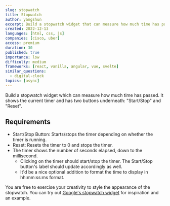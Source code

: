 ```yaml
---
slug: stopwatch
title: Stopwatch
author: yangshun
excerpt: Build a stopwatch widget that can measure how much time has passed
created: 2022-12-13
languages: [html, css, js]
companies: [cisco, uber]
access: premium
duration: 30
published: true
importance: low
difficulty: medium
frameworks: [react, vanilla, angular, vue, svelte]
similar_questions:
  - digital-clock
topics: [async]
---
```


Build a stopwatch widget which can measure how much time has passed. It shows the current timer and has two buttons underneath: "Start/Stop" and "Reset".

## Requirements

- Start/Stop Button: Starts/stops the timer depending on whether the timer is running.
- Reset: Resets the timer to 0 and stops the timer.
- The timer shows the number of seconds elapsed, down to the millisecond.
  - Clicking on the timer should start/stop the timer. The Start/Stop button's label should update accordingly as well.
  - It'd be a nice optional addition to format the time to display in hh:mm:ss:ms format.

You are free to exercise your creativity to style the appearance of the stopwatch. You can try out [Google's stopwatch widget](https://www.google.com/search?q=stopwatch) for inspiration and an example.
